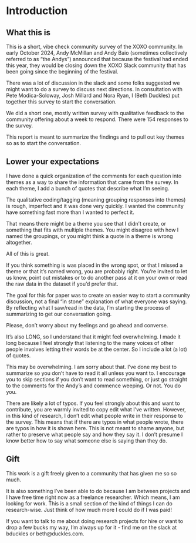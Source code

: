 
# Introduction

## What this is 

This is a short, vibe check community survey of the XOXO community. In early October 2024, Andy McMillan and Andy Baio (sometimes collectively referred to as “the Andys”) announced that because the festival had ended this year, they would be closing down the XOXO Slack community that has been going since the beginning of the festival. 

There was a lot of discussion in the slack and some folks suggested we might want to do a survey to discuss next directions. In consultation with Pete Modica-Soloway, Josh Millard and Nora Ryan, I (Beth Duckles) put together this survey to start the conversation. 

We did a short one, mostly written survey with qualitative feedback to the community offering about a week to respond. There were 154 responses to the survey. 

This report is meant to summarize the findings and to pull out key themes so as to start the conversation. 

## Lower your expectations

I have done a quick organization of the comments for each question into themes as a way to share the information that came from the survey. In each theme, I add a bunch of quotes that describe what I'm seeing.

The qualitative coding/tagging (meaning grouping responses into themes) is rough, imperfect and it was done very quickly. I wanted the community have something fast more than I wanted to perfect it. 

That means there might be a theme you see that I didn’t create, or something that fits with multiple themes. You might disagree with how I named the groupings, or you might think a quote in a theme is wrong altogether. 

All of this is great.  

If you think something is was placed in the wrong spot, or that I missed a theme or that it’s named wrong, you are probably right. You're invited to let us know, point out mistakes or to do another pass at it on your own or read the raw data in the dataset if you'd prefer that.

The goal for this for paper was to create an easier way to start a community discussion, not a final "in stone" explanation of what everyone was saying. By reflecting what I saw/read in the data, I’m starting the process of summarizing to get our conversation going. 

Please, don’t worry about my feelings and go ahead and converse.

It's also LONG, so I understand that it might feel overwhelming. I made it long because I feel strongly that listening to the many voices of other people involves letting their words be at the center. So I include a lot (a lot) of quotes.

This may be overwhelming. I am sorry about that. I’ve done my best to summarize so you don’t have to read it all unless you want to. I encourage you to skip sections if you don't want to read something, or just go straight to the comments for the Andy's and commence weeping. Or not. You do you.

There are likely a lot of typos. If you feel strongly about this and want to contribute, you are warmly invited to copy edit what I’ve written. However, in this kind of research, I don’t edit what people write in their response to the survey. This means that if there are typos in what people wrote, there are typos in how it is shown here. This is not meant to shame anyone, but rather to preserve what people say and how they say it. I don’t presume I know better how to say what someone else is saying than they do.

## Gift 

This work is a gift freely given to a community that has given me so so much. 

It is also something I’ve been able to do because I am between projects and I have free time right now as a freelance researcher. Which means, I am looking for work. This is a small section of the kind of things I can do research-wise. Just think of how much more I could do if I was paid!  

If you want to talk to me about doing research projects for hire or want to drop a few bucks my way, I’m always up for it - find me on the slack at bduckles or beth@duckles.com. 


